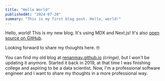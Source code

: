 ```yaml
---
title: "Hello World"
publishedAt: "2024-07-28"
summary: "This is my first blog post. Hello, world!"
---
```


Hello, world! This is my new blog. It's using MDX and Next.js! It's also [open source on GitHub](https://github.com/renanmav/renanmav.com).

Looking forward to share my thoughts here. 🤓

You can find my old blog at [renanmav.github.io](https://renanmav.github.io) _(cringe)_, but I won't be updating it anymore. Started it back in 2019, at that time I was finishing college and aspiring to be a data scientist. Now, I'm a professional software engineer and I want to share my thoughts in a more professional way.
